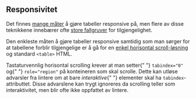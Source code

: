 
## Responsivitet

Det finnes [mange måter](https://medium.com/appnroll-publication/5-practical-solutions-to-make-responsive-data-tables-ff031c48b122) å gjøre tabeller responsive på, men flere av disse teknikkene innebærer ofte [store fallgruver](https://developer.paciellogroup.com/blog/2018/03/short-note-on-what-css-display-properties-do-to-table-semantics/) for tilgjengelighet.

Den enkleste måten å gjøre tabeller responsive samtidig som man sørger for at tabellene forblir tilgjengelige er å gå for en [enkel horisontal scroll-løsning](http://adrianroselli.com/2017/11/a-responsive-accessible-table.html#ResponsiveScrolling) og standard `<table>` HTML.

<Alertstripe type="info">
  Tastaturvennlig horisontal scrolling krever at man setter{" "}
  <code className="inline">tabindex="0"</code> og{" "}
  <code className="inline">role="region"</code> på konteineren som skal scrolle.
  Dette kan utløse advarsler fra lintere om at bare <em>interaktive</em>{" "}
  elementer skal ha <code className="inline">tabindex</code>-attributtet. Disse
  advarslene kan trygt ignoreres da scrolling teller som interaktivitet, men
  blir ofte ikke oppfattet av lintere.
</Alertstripe>
